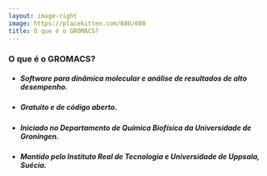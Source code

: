 ```yaml
---
layout: image-right
image: https://placekitten.com/680/680
title: O que é o GROMACS?
---
```


### O que é o GROMACS?

- ##### Software para dinâmica molecular e análise de resultados de alto desempenho.
- ##### Gratuito e de código aberto.
- ##### Iniciado no Departamento de Química Biofísica da Universidade de Groningen.
- ##### Mantido pelo Instituto Real de Tecnologia e Universidade de Uppsala, Suécia.


<!-- Ponto 3: Se manteve em Gronigen de sua concepção em 1991 até 2000 -->
<!-- Ponto 4: Desde 2001 possui equipes de desenvolvimento e é mantido nessas instituições. -->